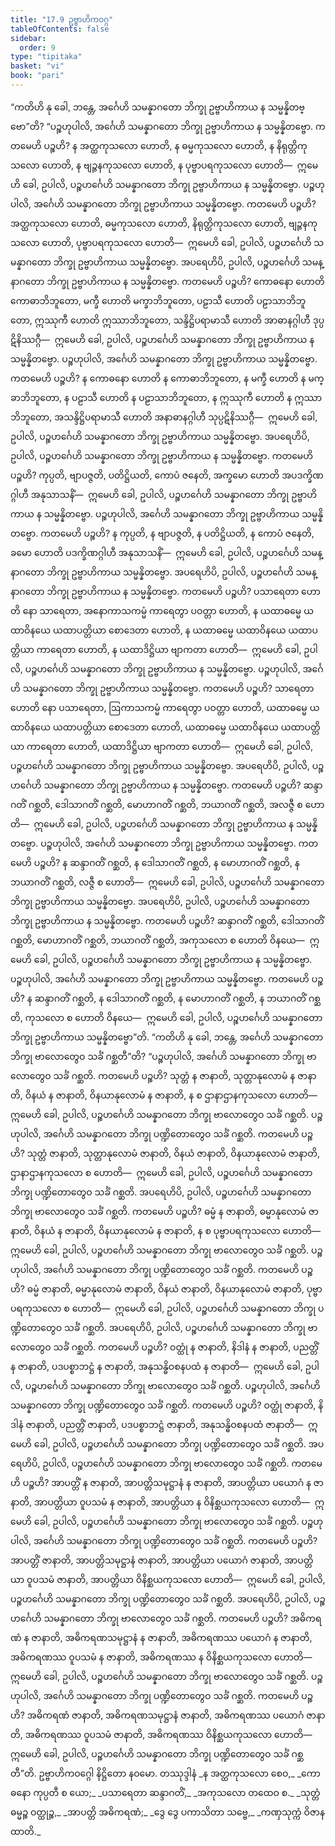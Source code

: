 ```yaml
---
title: "17.9 ဥဗ္ဗာဟိကဝဂ္ဂ"
tableOfContents: false
sidebar:
  order: 9
type: "tipitaka"
basket: "vi"
book: "pari"
---
```



<DynamicBreadcrumb />

<Division number="455" book="pari" e="ch" v="5" p="342">

<Paragraph number="2107" book="pari">
“ကတိဟိ နု ခေါ, ဘန္တေ, အင်္ဂေဟိ သမန္နာဂတော ဘိက္ခု ဥဗ္ဗာဟိကာယ န သမ္မန္နိတဗ္ဗော”တိ?
</Paragraph>

<Paragraph number="2108" book="pari">
“ပဉ္စဟုပါလိ, အင်္ဂေဟိ သမန္နာဂတော ဘိက္ခု ဥဗ္ဗာဟိကာယ န သမ္မန္နိတဗ္ဗော. ကတမေဟိ ပဉ္စဟိ? န အတ္ထကုသလော ဟောတိ, န ဓမ္မကုသလော ဟောတိ, န နိရုတ္တိကုသလော ဟောတိ, န ဗျဉ္ဇနကုသလော ဟောတိ, န ပုဗ္ဗာပရကုသလော ဟောတိ—  ဣမေဟိ ခေါ, ဥပါလိ, ပဉ္စဟင်္ဂေဟိ သမန္နာဂတော ဘိက္ခု ဥဗ္ဗာဟိကာယ န သမ္မန္နိတဗ္ဗော. ပဉ္စဟုပါလိ, အင်္ဂေဟိ သမန္နာဂတော ဘိက္ခု ဥဗ္ဗာဟိကာယ သမ္မန္နိတဗ္ဗော. ကတမေဟိ ပဉ္စဟိ? အတ္ထကုသလော ဟောတိ, ဓမ္မကုသလော ဟောတိ, နိရုတ္တိကုသလော ဟောတိ, ဗျဉ္ဇနကုသလော ဟောတိ, ပုဗ္ဗာပရကုသလော ဟောတိ—  ဣမေဟိ ခေါ, ဥပါလိ, ပဉ္စဟင်္ဂေဟိ သမန္နာဂတော ဘိက္ခု ဥဗ္ဗာဟိကာယ သမ္မန္နိတဗ္ဗော.
</Paragraph>

<Paragraph number="2109" book="pari">
အပရေဟိပိ, ဥပါလိ, ပဉ္စဟင်္ဂေဟိ သမန္နာဂတော ဘိက္ခု ဥဗ္ဗာဟိကာယ န သမ္မန္နိတဗ္ဗော. ကတမေဟိ ပဉ္စဟိ? ကောဓနော ဟောတိ ကောဓာဘိဘူတော, မက္ခီ ဟောတိ မက္ခာဘိဘူတော, ပဠာသီ ဟောတိ ပဠာသာဘိဘူတော, ဣဿုကီ ဟောတိ ဣဿာဘိဘူတော, သန္ဒိဋ္ဌိပရာမာသီ ဟောတိ အာဓာနဂ္ဂါဟီ ဒုပ္ပဋိနိဿဂ္ဂီ—  ဣမေဟိ ခေါ, ဥပါလိ, ပဉ္စဟင်္ဂေဟိ သမန္နာဂတော ဘိက္ခု ဥဗ္ဗာဟိကာယ န သမ္မန္နိတဗ္ဗော. ပဉ္စဟုပါလိ, အင်္ဂေဟိ သမန္နာဂတော ဘိက္ခု ဥဗ္ဗာဟိကာယ သမ္မန္နိတဗ္ဗော. ကတမေဟိ ပဉ္စဟိ? န ကောဓနော ဟောတိ န ကောဓာဘိဘူတော, န မက္ခီ ဟောတိ န မက္ခာဘိဘူတော, န ပဠာသီ ဟောတိ န ပဠာသာဘိဘူတော, န ဣဿုကီ ဟောတိ န ဣဿာဘိဘူတော, အသန္ဒိဋ္ဌိပရာမာသီ ဟောတိ အနာဓာနဂ္ဂါဟီ သုပ္ပဋိနိဿဂ္ဂီ—  ဣမေဟိ ခေါ, ဥပါလိ, ပဉ္စဟင်္ဂေဟိ သမန္နာဂတော ဘိက္ခု ဥဗ္ဗာဟိကာယ သမ္မန္နိတဗ္ဗော.
</Paragraph>

<Paragraph number="2110" book="pari">
အပရေဟိပိ, ဥပါလိ, ပဉ္စဟင်္ဂေဟိ သမန္နာဂတော ဘိက္ခု ဥဗ္ဗာဟိကာယ န သမ္မန္နိတဗ္ဗော. ကတမေဟိ ပဉ္စဟိ? ကုပ္ပတိ, ဗျာပဇ္ဇတိ, ပတိဋ္ဌိယတိ, ကောပံ ဇနေတိ, အက္ခမော ဟောတိ အပဒက္ခိဏဂ္ဂါဟီ အနုသာသနိံ—  ဣမေဟိ ခေါ, ဥပါလိ, ပဉ္စဟင်္ဂေဟိ သမန္နာဂတော ဘိက္ခု ဥဗ္ဗာဟိကာယ န သမ္မန္နိတဗ္ဗော. ပဉ္စဟုပါလိ, အင်္ဂေဟိ သမန္နာဂတော ဘိက္ခု ဥဗ္ဗာဟိကာယ သမ္မန္နိတဗ္ဗော. ကတမေဟိ ပဉ္စဟိ? န ကုပ္ပတိ, န ဗျာပဇ္ဇတိ, န ပတိဋ္ဌိယတိ, န ကောပံ ဇနေတိ, ခမော ဟောတိ ပဒက္ခိဏဂ္ဂါဟီ အနုသာသနိံ—  ဣမေဟိ ခေါ, ဥပါလိ, ပဉ္စဟင်္ဂေဟိ သမန္နာဂတော ဘိက္ခု ဥဗ္ဗာဟိကာယ သမ္မန္နိတဗ္ဗော.
</Paragraph>

<Paragraph number="2111" book="pari">
အပရေဟိပိ, ဥပါလိ, ပဉ္စဟင်္ဂေဟိ သမန္နာဂတော ဘိက္ခု ဥဗ္ဗာဟိကာယ န သမ္မန္နိတဗ္ဗော. ကတမေဟိ ပဉ္စဟိ? ပသာရေတာ ဟောတိ နော သာရေတာ, အနောကာသကမ္မံ ကာရေတွာ ပဝတ္တာ ဟောတိ, န ယထာဓမ္မေ ယထာဝိနယေ ယထာပတ္တိယာ စောဒေတာ ဟောတိ, န ယထာဓမ္မေ ယထာဝိနယေ ယထာပတ္တိယာ ကာရေတာ ဟောတိ, န ယထာဒိဋ္ဌိယာ ဗျာကတာ ဟောတိ—  ဣမေဟိ ခေါ, ဥပါလိ, ပဉ္စဟင်္ဂေဟိ သမန္နာဂတော ဘိက္ခု ဥဗ္ဗာဟိကာယ န သမ္မန္နိတဗ္ဗော. ပဉ္စဟုပါလိ, အင်္ဂေဟိ သမန္နာဂတော ဘိက္ခု ဥဗ္ဗာဟိကာယ သမ္မန္နိတဗ္ဗော. ကတမေဟိ ပဉ္စဟိ? သာရေတာ ဟောတိ နော ပသာရေတာ, ဩကာသကမ္မံ ကာရေတွာ ပဝတ္တာ ဟောတိ, ယထာဓမ္မေ ယထာဝိနယေ ယထာပတ္တိယာ စောဒေတာ ဟောတိ, ယထာဓမ္မေ ယထာဝိနယေ ယထာပတ္တိယာ ကာရေတာ ဟောတိ, ယထာဒိဋ္ဌိယာ ဗျာကတာ ဟောတိ—  ဣမေဟိ ခေါ, ဥပါလိ, ပဉ္စဟင်္ဂေဟိ သမန္နာဂတော ဘိက္ခု ဥဗ္ဗာဟိကာယ သမ္မန္နိတဗ္ဗော.
</Paragraph>

<Paragraph number="2112" book="pari">
အပရေဟိပိ, ဥပါလိ, ပဉ္စဟင်္ဂေဟိ သမန္နာဂတော ဘိက္ခု ဥဗ္ဗာဟိကာယ န သမ္မန္နိတဗ္ဗော. ကတမေဟိ ပဉ္စဟိ? ဆန္ဒာဂတိံ ဂစ္ဆတိ, ဒေါသာဂတိံ ဂစ္ဆတိ, မောဟာဂတိံ ဂစ္ဆတိ, ဘယာဂတိံ ဂစ္ဆတိ, အလဇ္ဇီ စ ဟောတိ—  ဣမေဟိ ခေါ, ဥပါလိ, ပဉ္စဟင်္ဂေဟိ သမန္နာဂတော ဘိက္ခု ဥဗ္ဗာဟိကာယ န သမ္မန္နိတဗ္ဗော. ပဉ္စဟုပါလိ, အင်္ဂေဟိ သမန္နာဂတော ဘိက္ခု ဥဗ္ဗာဟိကာယ သမ္မန္နိတဗ္ဗော. ကတမေဟိ ပဉ္စဟိ? န ဆန္ဒာဂတိံ ဂစ္ဆတိ, န ဒေါသာဂတိံ ဂစ္ဆတိ, န မောဟာဂတိံ ဂစ္ဆတိ, န ဘယာဂတိံ ဂစ္ဆတိ, လဇ္ဇီ စ ဟောတိ—  ဣမေဟိ ခေါ, ဥပါလိ, ပဉ္စဟင်္ဂေဟိ သမန္နာဂတော ဘိက္ခု ဥဗ္ဗာဟိကာယ သမ္မန္နိတဗ္ဗော.
</Paragraph>

<Paragraph number="2113" book="pari">
အပရေဟိပိ, ဥပါလိ, ပဉ္စဟင်္ဂေဟိ သမန္နာဂတော ဘိက္ခု ဥဗ္ဗာဟိကာယ န သမ္မန္နိတဗ္ဗော. ကတမေဟိ ပဉ္စဟိ? ဆန္ဒာဂတိံ ဂစ္ဆတိ, ဒေါသာဂတိံ ဂစ္ဆတိ, မောဟာဂတိံ ဂစ္ဆတိ, ဘယာဂတိံ ဂစ္ဆတိ, အကုသလော စ ဟောတိ ဝိနယေ—  ဣမေဟိ ခေါ, ဥပါလိ, ပဉ္စဟင်္ဂေဟိ သမန္နာဂတော ဘိက္ခု ဥဗ္ဗာဟိကာယ န သမ္မန္နိတဗ္ဗော. ပဉ္စဟုပါလိ, အင်္ဂေဟိ သမန္နာဂတော ဘိက္ခု ဥဗ္ဗာဟိကာယ သမ္မန္နိတဗ္ဗော. ကတမေဟိ ပဉ္စဟိ? န ဆန္ဒာဂတိံ ဂစ္ဆတိ, န ဒေါသာဂတိံ ဂစ္ဆတိ, န မောဟာဂတိံ ဂစ္ဆတိ, န ဘယာဂတိံ ဂစ္ဆတိ, ကုသလော စ ဟောတိ ဝိနယေ—  ဣမေဟိ ခေါ, ဥပါလိ, ပဉ္စဟင်္ဂေဟိ သမန္နာဂတော ဘိက္ခု ဥဗ္ဗာဟိကာယ သမ္မန္နိတဗ္ဗော”တိ.
</Paragraph>

</Division>
<Division number="456" book="pari" e="ch" v="5" p="344">

<Paragraph number="2114" book="pari">
“ကတိဟိ နု ခေါ, ဘန္တေ, အင်္ဂေဟိ သမန္နာဂတော ဘိက္ခု ဗာလောတွေဝ သင်္ခံ ဂစ္ဆတီ”တိ?
</Paragraph>

<Paragraph number="2115" book="pari">
“ပဉ္စဟုပါလိ, အင်္ဂေဟိ သမန္နာဂတော ဘိက္ခု ဗာလောတွေဝ သင်္ခံ ဂစ္ဆတိ. ကတမေဟိ ပဉ္စဟိ? သုတ္တံ န ဇာနာတိ, သုတ္တာနုလောမံ န ဇာနာတိ, ဝိနယံ န ဇာနာတိ, ဝိနယာနုလောမံ န ဇာနာတိ, န စ ဌာနာဌာနကုသလော ဟောတိ—  ဣမေဟိ ခေါ, ဥပါလိ, ပဉ္စဟင်္ဂေဟိ သမန္နာဂတော ဘိက္ခု ဗာလောတွေဝ သင်္ခံ ဂစ္ဆတိ. ပဉ္စဟုပါလိ, အင်္ဂေဟိ သမန္နာဂတော ဘိက္ခု ပဏ္ဍိတောတွေဝ သင်္ခံ ဂစ္ဆတိ. ကတမေဟိ ပဉ္စဟိ? သုတ္တံ ဇာနာတိ, သုတ္တာနုလောမံ ဇာနာတိ, ဝိနယံ ဇာနာတိ, ဝိနယာနုလောမံ ဇာနာတိ, ဌာနာဌာနကုသလော စ ဟောတိ—  ဣမေဟိ ခေါ, ဥပါလိ, ပဉ္စဟင်္ဂေဟိ သမန္နာဂတော ဘိက္ခု ပဏ္ဍိတောတွေဝ သင်္ခံ ဂစ္ဆတိ.
</Paragraph>

<Paragraph number="2116" book="pari">
အပရေဟိပိ, ဥပါလိ, ပဉ္စဟင်္ဂေဟိ သမန္နာဂတော ဘိက္ခု ဗာလောတွေဝ သင်္ခံ ဂစ္ဆတိ. ကတမေဟိ ပဉ္စဟိ? ဓမ္မံ န ဇာနာတိ, ဓမ္မာနုလောမံ ဇာနာတိ, ဝိနယံ န ဇာနာတိ, ဝိနယာနုလောမံ န ဇာနာတိ, န စ ပုဗ္ဗာပရကုသလော ဟောတိ—  ဣမေဟိ ခေါ, ဥပါလိ, ပဉ္စဟင်္ဂေဟိ သမန္နာဂတော ဘိက္ခု ဗာလောတွေဝ သင်္ခံ ဂစ္ဆတိ. ပဉ္စဟုပါလိ, အင်္ဂေဟိ သမန္နာဂတော ဘိက္ခု ပဏ္ဍိတောတွေဝ သင်္ခံ ဂစ္ဆတိ. ကတမေဟိ ပဉ္စဟိ? ဓမ္မံ ဇာနာတိ, ဓမ္မာနုလောမံ ဇာနာတိ, ဝိနယံ ဇာနာတိ, ဝိနယာနုလောမံ ဇာနာတိ, ပုဗ္ဗာပရကုသလော စ ဟောတိ—  ဣမေဟိ ခေါ, ဥပါလိ, ပဉ္စဟင်္ဂေဟိ သမန္နာဂတော ဘိက္ခု ပဏ္ဍိတောတွေဝ သင်္ခံ ဂစ္ဆတိ.
</Paragraph>

<Paragraph number="2117" book="pari">
အပရေဟိပိ, ဥပါလိ, ပဉ္စဟင်္ဂေဟိ သမန္နာဂတော ဘိက္ခု ဗာလောတွေဝ သင်္ခံ ဂစ္ဆတိ. ကတမေဟိ ပဉ္စဟိ? ဝတ္ထုံ န ဇာနာတိ, နိဒါနံ န ဇာနာတိ, ပညတ္တိံ န ဇာနာတိ, ပဒပစ္စာဘဋ္ဌံ န ဇာနာတိ, အနုသန္ဓိဝစနပထံ န ဇာနာတိ—  ဣမေဟိ ခေါ, ဥပါလိ, ပဉ္စဟင်္ဂေဟိ သမန္နာဂတော ဘိက္ခု ဗာလောတွေဝ သင်္ခံ ဂစ္ဆတိ. ပဉ္စဟုပါလိ, အင်္ဂေဟိ သမန္နာဂတော ဘိက္ခု ပဏ္ဍိတောတွေဝ သင်္ခံ ဂစ္ဆတိ. ကတမေဟိ ပဉ္စဟိ? ဝတ္ထုံ ဇာနာတိ, နိဒါနံ ဇာနာတိ, ပညတ္တိံ ဇာနာတိ, ပဒပစ္စာဘဋ္ဌံ ဇာနာတိ, အနုသန္ဓိဝစနပထံ ဇာနာတိ—  ဣမေဟိ ခေါ, ဥပါလိ, ပဉ္စဟင်္ဂေဟိ သမန္နာဂတော ဘိက္ခု ပဏ္ဍိတောတွေဝ သင်္ခံ ဂစ္ဆတိ.
</Paragraph>

<Paragraph number="2118" book="pari">
အပရေဟိပိ, ဥပါလိ, ပဉ္စဟင်္ဂေဟိ သမန္နာဂတော ဘိက္ခု ဗာလောတွေဝ သင်္ခံ ဂစ္ဆတိ. ကတမေဟိ ပဉ္စဟိ? အာပတ္တိံ န ဇာနာတိ, အာပတ္တိသမုဋ္ဌာနံ န ဇာနာတိ, အာပတ္တိယာ ပယောဂံ န ဇာနာတိ, အာပတ္တိယာ ဝူပသမံ န ဇာနာတိ, အာပတ္တိယာ န ဝိနိစ္ဆယကုသလော ဟောတိ—  ဣမေဟိ ခေါ, ဥပါလိ, ပဉ္စဟင်္ဂေဟိ သမန္နာဂတော ဘိက္ခု ဗာလောတွေဝ သင်္ခံ ဂစ္ဆတိ. ပဉ္စဟုပါလိ, အင်္ဂေဟိ သမန္နာဂတော ဘိက္ခု ပဏ္ဍိတောတွေဝ သင်္ခံ ဂစ္ဆတိ. ကတမေဟိ ပဉ္စဟိ? အာပတ္တိံ ဇာနာတိ, အာပတ္တိသမုဋ္ဌာနံ ဇာနာတိ, အာပတ္တိယာ ပယောဂံ ဇာနာတိ, အာပတ္တိယာ ဝူပသမံ ဇာနာတိ, အာပတ္တိယာ ဝိနိစ္ဆယကုသလော ဟောတိ—  ဣမေဟိ ခေါ, ဥပါလိ, ပဉ္စဟင်္ဂေဟိ သမန္နာဂတော ဘိက္ခု ပဏ္ဍိတောတွေဝ သင်္ခံ ဂစ္ဆတိ.
</Paragraph>

<Paragraph number="2119" book="pari">
အပရေဟိပိ, ဥပါလိ, ပဉ္စဟင်္ဂေဟိ သမန္နာဂတော ဘိက္ခု ဗာလောတွေဝ သင်္ခံ ဂစ္ဆတိ. ကတမေဟိ ပဉ္စဟိ? အဓိကရဏံ န ဇာနာတိ, အဓိကရဏသမုဋ္ဌာနံ န ဇာနာတိ, အဓိကရဏဿ ပယောဂံ န ဇာနာတိ, အဓိကရဏဿ ဝူပသမံ န ဇာနာတိ, အဓိကရဏဿ န ဝိနိစ္ဆယကုသလော ဟောတိ—  ဣမေဟိ ခေါ, ဥပါလိ, ပဉ္စဟင်္ဂေဟိ သမန္နာဂတော ဘိက္ခု ဗာလောတွေဝ သင်္ခံ ဂစ္ဆတိ. ပဉ္စဟုပါလိ, အင်္ဂေဟိ သမန္နာဂတော ဘိက္ခု ပဏ္ဍိတောတွေဝ သင်္ခံ ဂစ္ဆတိ. ကတမေဟိ ပဉ္စဟိ? အဓိကရဏံ ဇာနာတိ, အဓိကရဏသမုဋ္ဌာနံ ဇာနာတိ, အဓိကရဏဿ ပယောဂံ ဇာနာတိ, အဓိကရဏဿ ဝူပသမံ ဇာနာတိ, အဓိကရဏဿ ဝိနိစ္ဆယကုသလော ဟောတိ—  ဣမေဟိ ခေါ, ဥပါလိ, ပဉ္စဟင်္ဂေဟိ သမန္နာဂတော ဘိက္ခု ပဏ္ဍိတောတွေဝ သင်္ခံ ဂစ္ဆတီ”တိ.

</Paragraph>
</Division>

<Paragraph number="2120" type="center" book="pari">
ဥဗ္ဗာဟိကဝဂ္ဂေါ နိဋ္ဌိတော နဝမော.



</Paragraph>

<Paragraph number="2121" type="center" book="pari">
တဿုဒ္ဒါနံ


</Paragraph>

<Paragraph number="2122" type="verses" book="pari">
_န အတ္ထကုသလော စေဝ,_  
_ကောဓနော ကုပ္ပတီ စ ယော;_  
_ပသာရေတာ ဆန္ဒာဂတိံ,_  
_အကုသလော တထေဝ စ._  

</Paragraph>

<Paragraph number="2123" type="verses" book="pari">
_သုတ္တံ ဓမ္မဉ္စ ဝတ္ထုဉ္စ,_  
_အာပတ္တိ အဓိကရဏံ;_  
_ဒွေ ဒွေ ပကာသိတာ သဗ္ဗေ,_  
_ကဏှသုက္ကံ ဝိဇာနထာတိ._
</Paragraph>